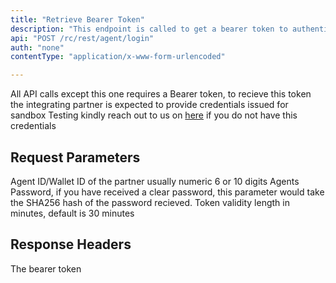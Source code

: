 ```yaml
---
title: "Retrieve Bearer Token"
description: "This endpoint is called to get a bearer token to authenticate all API calls"
api: "POST /rc/rest/agent/login"
auth: "none"
contentType: "application/x-www-form-urlencoded"

---
```


All API calls except this one requires a Bearer token, to recieve this token the integrating partner is expected to provide credentials issued for sandbox Testing
kindly reach out to us on [here](parkway.ng/get-demo) if you do not have this credentials 




## Request Parameters

 <ParamField query="userName" type="string"  required >
  Agent ID/Wallet ID of the partner  usually numeric 6 or 10 digits
</ParamField>

<ParamField query="password" type="string" required >
  Agents Password, if you have received a clear password, this parameter would take the SHA256 hash of the password recieved. 
</ParamField>

<ParamField query="sessionLength" type="int" optional placeholder="30">
  Token validity length in minutes, default is 30 minutes
</ParamField>


## Response Headers

<ResponseField header="username" name="Authorization" type="string" required>
  The bearer token
</ResponseField>


